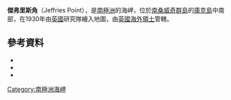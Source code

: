 {{coord|59|28|S|27|10|W|source:GNIS|display=title}}

'''傑弗里斯角'''（Jeffries Point），是[[南極洲|南極洲]]的海岬，位於[[南桑威奇群島|南桑威奇群島]]的[[庫克島_(南桑威奇群島)|庫克島]]中南部，在1930年由[[英國|英國]]研究隊繪入地圖，由[[英國海外領土|英國海外領土]]管轄。

==參考資料==
*{{cite gnis | type = antarid | id = 7516| name = Jeffries Point | accessdate = 2012-07-23}}
*{{cite book |editor-first= Fred G. |editor-last= Alberts |title= Geographic Names of the Antarctic |url= http://archive.org/download/GeographicNamesOfTheAntarctic2ndEdition/Gna-GeographicNamesOfTheAntarctic2ndEdition1995.pdf |accessdate= 2012-04-05 |edition= second |date=June 1995 |publisher=United States Board on Geographic Names|page= 370}}
*{{usgs-gazetteer|id=7516}}

{{Antarctica-geo-stub}}
[[Category:南極洲海岬|Category:南極洲海岬]]
